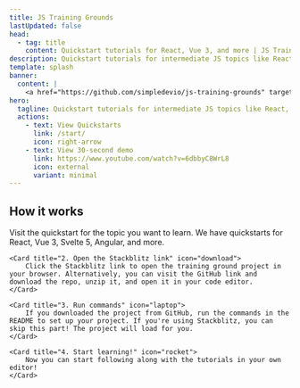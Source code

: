 ```yaml
---
title: JS Training Grounds
lastUpdated: false
head:
  - tag: title
    content: Quickstart tutorials for React, Vue 3, and more | JS Training Grounds
description: Quickstart tutorials for intermediate JS topics like React, Vue 3, Svelte 5, Angular, and more.
template: splash
banner:
  content: |
    <a href="https://github.com/simpledevio/js-training-grounds" target="_blank">Star ⭐️ this project on GitHub!</a>
hero:
  tagline: Quickstart tutorials for intermediate JS topics like React, Vue 3, Svelte 5, Angular, and more.
  actions:
    - text: View Quickstarts
      link: /start/
      icon: right-arrow
    - text: View 30-second demo
      link: https://www.youtube.com/watch?v=6dbbyC8WrL8
      icon: external
      variant: minimal
---
```



<CardGrid>
  <LinkCard title="React Quickstart" href="/guides/react/" description="Learn about JSX, props, state, and more." />
  <LinkCard title="Vue 3 Quickstart" href="/guides/vue-3/" description="Learn about components and the Composition API." />
  <LinkCard title="Svelte 5 Quickstart" href="/guides/svelte-5/" description="Learn about components and runes." />
  <LinkCard title="Angular Quickstart" href="/guides/angular/" description="Learn about components and signals." />
  <LinkCard title="Markdown Quickstart" href="/guides/markdown/" description="Learn how to write Markdown." />
  <LinkCard title="Contributing Guide" href="/guides/contributing-guide/" description="Learn how to contribute to this project." />
</CardGrid>

## How it works

<CardGrid>
	<Card title="1. Open the quickstart" icon="open-book">
		Visit the quickstart for the topic you want to learn. We have quickstarts for React, Vue 3, Svelte 5, Angular, and more.
	</Card>

	<Card title="2. Open the Stackblitz link" icon="download">
		Click the Stackblitz link to open the training ground project in your browser. Alternatively, you can visit the GitHub link and download the repo, unzip it, and open it in your code editor.
	</Card>

	<Card title="3. Run commands" icon="laptop">
		If you downloaded the project from GitHub, run the commands in the README to set up your project. If you're using Stackblitz, you can skip this part! The project will load for you.
	</Card>

	<Card title="4. Start learning!" icon="rocket">
		Now you can start following along with the tutorials in your own editor!
	</Card>
</CardGrid>
